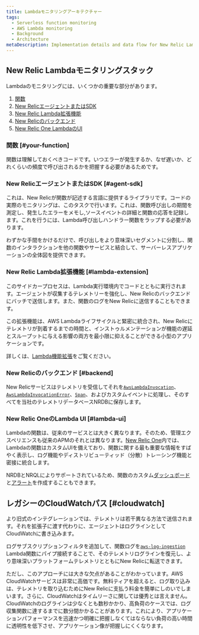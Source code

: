 ```yaml
---
title: Lambdaモニタリングアーキテクチャー
tags:
  - Serverless function monitoring
  - AWS Lambda monitoring
  - Background
  - Architecture
metaDescription: Implementation details and data flow for New Relic Lambda monitoring
---
```


## New Relic Lambdaモニタリングスタック

Lambdaのモニタリングには、いくつかの重要な部分があります。

1. [関数](#your-function)
2. [New RelicエージェントまたはSDK](#agent-sdk)
3. [New Relic Lambda拡張機能](#lambda-extension)
4. [New Relicのバックエンド](#backend)
5. [New Relic One LambdaのUI](#lambda-ui)

### 関数 [#your-function]

関数は理解しておくべきコードです。いつエラーが発生するか、なぜ遅いか、どれくらいの頻度で呼び出されるかを把握する必要があるためです。

### New RelicエージェントまたはSDK [#agent-sdk]

これは、New Relicが関数が記述する言語に提供するライブラリです。コードの実際のモニタリングは、このタスクで行います。これは、関数呼び出しの期間を測定し、発生したエラーをメモし,ソースイベントの詳細と関数の応答を記録します。これを行うには、Lambda呼び出しハンドラー関数をラップする必要があります。

わずかな手間をかけるだけで、呼び出しをより意味深いセグメントに分割し、関数のインタラクションを他の関数やサービスと結合して、サーバーレスアプリケーションの全体図を提供できます。

### New Relic Lambda拡張機能 [#lambda-extension]

このサイドカープロセスは、Lambda実行環境内でコードとともに実行されます。エージェントが収集するテレメトリーを強化し、New Relicのバックエンドにバッチで送信します。また、関数のログをNew Relicに送信することもできます。

この拡張機能は、AWS Lambdaライフサイクルと緊密に統合され、New Relicにテレメトリが到着するまでの時間と、インストゥルメンテーションが機能の遅延とスループットに与える影響の両方を最小限に抑えることができる小型のアプリケーションです。

詳しくは、[Lambda機能拡張](https://github.com/newrelic/newrelic-lambda-extension)をご覧ください。

### New Relicのバックエンド [#backend]

New Relicサービスはテレメトリを受信してそれを[`AwsLambdaInvocation`](https://docs.newrelic.com/attribute-dictionary/?event=AwsLambdaInvocation)、[`AwsLambdaInvocationError`](https://docs.newrelic.com/attribute-dictionary/?event=AwsLambdaInvocationError)、[`Span`](https://docs.newrelic.com/attribute-dictionary/?event=Span)、およびカスタムイベントに処理し、そのすべてを当社のテレメトリデータベースNRDBに保存します。

### New Relic OneのLambda UI [#lambda-ui]

Lambdaの関数は、従来のサービスとは大きく異なります。そのため、管理エクスペリエンスも従来のAPMのそれとは異なります。[New Relic One](/docs/new-relic-one/use-new-relic-one/get-started/introduction-new-relic-one/)内では、Lambdaの関数はカスタムUIを備えており、関数に関する最も重要な情報をすばやく表示し、ログ機能やディストリビューティッド（分散）トレーシング機能と密接に統合します。

NRDBとNRQLによりサポートされているため、関数のカスタム[ダッシュボード](/docs/query-your-data/explore-query-data/dashboards/introduction-dashboards/)と[アラート](/docs/alerts-applied-intelligence/new-relic-alerts/learn-alerts/introduction-alerts/)を作成することもできます。

## レガシーのCloudWatchパス [#cloudwatch]

より旧式のインテグレーションでは、テレメトリは若干異なる方法で送信されます。それを拡張子に渡す代わりに、エージェントはログラインとしてCloudWatchに書き込みます。

ログサブスクリプションフィルタを追加して、関数ログを[`aws-log-ingestion`](https://github.com/newrelic/aws-log-ingestion) Lambda関数にパイプ接続することで、そのテレメトリログラインを復元し、より意味深いプラットフォームテレメトリとともにNew Relicに転送できます。

ただし、このアプローチには大きな欠点があることがわかっています。AWS CloudWatchサービスは非常に高価です。無料ティアを超えると、ログ取り込みは、テレメトリを取り込むためにNew Relicに支払う料金を簡単にしのいでしまいます。さらに、CloudWatchはタイムリーさに関しては優秀とは言えません。CloudWatchのログラインは少なくとも数秒かかり、高負荷のケースでは、ログ収集関数に達するまでに数分間かかることがあります。これにより、アプリケーションパフォーマンスを迅速かつ明確に把握しなくてはならない負荷の高い時間に透明性を低下させ、アプリケーション像が把握しにくくなります。